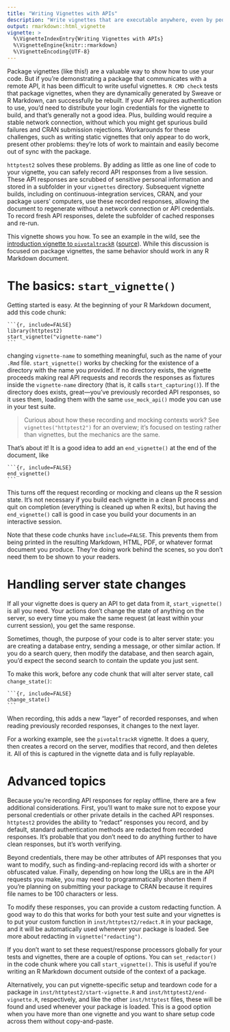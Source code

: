 ```yaml
---
title: "Writing Vignettes with APIs"
description: "Write vignettes that are executable anywhere, even by people without API credentials or a network connection, using httptest2's tools for recording API requests and then using them as fixtures."
output: rmarkdown::html_vignette
vignette: >
  %\VignetteIndexEntry{Writing Vignettes with APIs}
  %\VignetteEngine{knitr::rmarkdown}
  %\VignetteEncoding{UTF-8}
---
```


Package vignettes (like this!) are a valuable way to show how to use your code. But if you're demonstrating a package that communicates with a remote API, it has been difficult to write useful vignettes. `R CMD check` tests that package vignettes, when they are dynamically generated by Sweave or R Markdown, can successfully be rebuilt. If your API requires authentication to use, you'd need to distribute your login credentials for the vignette to build, and that's generally not a good idea. Plus, building would require a stable network connection, without which you might get spurious build failures and CRAN submission rejections. Workarounds for these challenges, such as writing static vignettes that only appear to do work, present other problems: they're lots of work to maintain and easily become out of sync with the package.

`httptest2` solves these problems. By adding as little as one line of code to your vignette, you can safely record API responses from a live session. These API responses are scrubbed of sensitive personal information and stored in a subfolder in your `vignettes` directory. Subsequent vignette builds, including on continuous-integration services, CRAN, and your package users' computers, use these recorded responses, allowing the document to regenerate without a network connection or API credentials. To record fresh API responses, delete the subfolder of cached responses and re-run.

This vignette shows you how. To see an example in the wild, see the [introduction vignette to `pivotaltrackR`](https://enpiar.com/r/pivotaltrackR/articles/pivotaltrackR.html) ([source](https://github.com/nealrichardson/pivotaltrackR/blob/master/vignettes/pivotaltrackR.Rmd)). While this discussion is focused on package vignettes, the same behavior should work in any R Markdown document.

# The basics: `start_vignette()`

Getting started is easy. At the beginning of your R Markdown document, add this code chunk:

    `​``{r, include=FALSE}
    library(httptest2)
    start_vignette("vignette-name")
    ```

changing `vignette-name` to something meaningful, such as the name of your `.Rmd` file. `start_vignette()` works by checking for the existence of a directory with the name you provided. If no directory exists, the vignette proceeds making real API requests and records the responses as fixtures inside the `vignette-name` directory (that is, it calls `start_capturing()`). If the directory does exists, great---you've previously recorded API responses, so it uses them, loading them with the same `use_mock_api()` mode you can use in your test suite.

> Curious about how these recording and mocking contexts work? See `vignettes("httptest2")` for an overview; it's focused on testing rather than vignettes, but the mechanics are the same.

That's about it! It is a good idea to add an `end_vignette()` at the end of the document, like

    `​``{r, include=FALSE}
    end_vignette()
    ```

This turns off the request recording or mocking and cleans up the R session state. It's not necessary if you build each vignette in a clean R process and quit on completion (everything is cleaned up when R exits), but having the `end_vignette()` call is good in case you build your documents in an interactive session.

Note that these code chunks have `include=FALSE`. This prevents them from being printed in the resulting Markdown, HTML, PDF, or whatever format document you produce. They're doing work behind the scenes, so you don't need them to be shown to your readers.

# Handling server state changes

If all your vignette does is query an API to get data from it, `start_vignette()` is all you need. Your actions don't change the state of anything on the server, so every time you make the same request (at least within your current session), you get the same response.

Sometimes, though, the purpose of your code is to alter server state: you are creating a database entry, sending a message, or other similar action. If you do a search query, then modify the database, and then search again, you'd expect the second search to contain the update you just sent.

To make this work, before any code chunk that will alter server state, call `change_state()`:

    `​``{r, include=FALSE}
    change_state()
    ```

When recording, this adds a new "layer" of recorded responses, and when reading previously recorded responses, it changes to the next layer.

For a working example, see the `pivotaltrackR` vignette. It does a query, then creates a record on the server, modifies that record, and then deletes it. All of this is captured in the vignette data and is fully replayable.

# Advanced topics

Because you're recording API responses for replay offline, there are a few additional considerations. First, you'll want to make sure not to expose your personal credentials or other private details in the cached API responses. `httptest2` provides the ability to "redact" responses you record, and by default, standard authentication methods are redacted from recorded responses. It's probable that you don't need to do anything further to have clean responses, but it's worth verifying.

Beyond credentials, there may be other attributes of API responses that you want to modify, such as finding-and-replacing record ids with a shorter or obfuscated value. Finally, depending on how long the URLs are in the API requests you make, you may need to programmatically shorten them if you're planning on submitting your package to CRAN because it requires file names to be 100 characters or less.

To modify these responses, you can provide a custom redacting function. A good way to do this that works for both your test suite and your vignettes is to put your custom function in `inst/httptest2/redact.R` in your package, and it will be automatically used whenever your package is loaded. See more about redacting in `vignette("redacting")`.

If you don't want to set these request/response processors globally for your tests and vignettes, there are a couple of options. You can `set_redactor()` in the code chunk where you call `start_vignette()`. This is useful if you're writing an R Markdown document outside of the context of a package.

Alternatively, you can put vignette-specific setup and teardown code for a package in `inst/httptest2/start-vignette.R` and `inst/httptest2/end-vignette.R`, respectively, and like the other `inst/httptest` files, these will be found and used whenever your package is loaded. This is a good option when you have more than one vignette and you want to share setup code across them without copy-and-paste.
